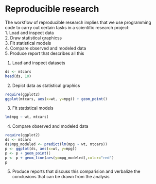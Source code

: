 Reproducible research
=======================

The workflow of reproducible research implies that we use programming code to carry out certain tasks in a scientific research project:    
1. Load and inspect data  
2. Draw statistical graphicss  
3. Fit statistical models  
4. Compare observed and modeled data  
5. Produce report that describes all this  


1. Load and inspect datasets
```r
ds <- mtcars
head(ds, 10)
```

2) Depict data as statistical graphics
```r
require(ggplot2)
ggplot(mtcars, aes(x=wt, y=mpg)) + geom_point()
```

3) Fit statistical models
```r
lm(mpg ~ wt, mtcars)
```

4) Compare observed and modeled data
```r
require(ggplot2)
ds <- mtcars
ds$mpg_modeled <- predict(lm(mpg ~ wt, mtcars))
p <- ggplot(ds, aes(x=wt, y=mpg)) 
p <- p + geom_point() 
p <- p + geom_line(aes(y=mpg_modeled),color="red")
p
```

5) Produce reports that discuss this comparision and verbalize the conclusions that can be drawn from the analysis
 